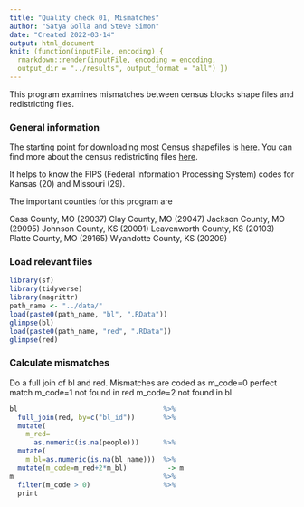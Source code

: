 ```yaml
---
title: "Quality check 01, Mismatches"
author: "Satya Golla and Steve Simon"
date: "Created 2022-03-14"
output: html_document
knit: (function(inputFile, encoding) {
  rmarkdown::render(inputFile, encoding = encoding,
  output_dir = "../results", output_format = "all") })  
---
```


This program examines mismatches between census blocks shape files and redistricting files.

### General information

The starting point for downloading most Census shapefiles is [here][c_general]. You can find more about the census redistricting files [here][c_redistricting]. 

It helps to know the FIPS (Federal Information Processing System) codes for Kansas (20) and Missouri (29).

The important counties for this program are

Cass County, MO (29037)
Clay County, MO (29047)
Jackson County, MO (29095)
Johnson County, KS (20091)
Leavenworth County, KS (20103)
Platte County, MO (29165)
Wyandotte County, KS (20209)

### Load relevant files

```r
library(sf)
library(tidyverse)
library(magrittr)
path_name <- "../data/"
load(paste0(path_name, "bl", ".RData"))
glimpse(bl)
load(paste0(path_name, "red", ".RData"))
glimpse(red)
```

### Calculate mismatches

Do a full join of bl and red. Mismatches are coded as 
  m_code=0 perfect match
  m_code=1 not found in red
  m_code=2 not found in bl
  
  

```r
bl                                    %>%
  full_join(red, by=c("bl_id"))       %>%
  mutate(
    m_red=
      as.numeric(is.na(people)))      %>%
  mutate(
    m_bl=as.numeric(is.na(bl_name)))  %>%
  mutate(m_code=m_red+2*m_bl)          -> m
m                                     %>%
  filter(m_code > 0)                  %>%
  print
```

<!---Key census links go here--->

[c_general]: https://www.census.gov/geographies/mapping-files/time-series/geo/tiger-line-file.html

[c_redistricting]: https://www.census.gov/programs-surveys/decennial-census/about/rdo/summary-files.html

